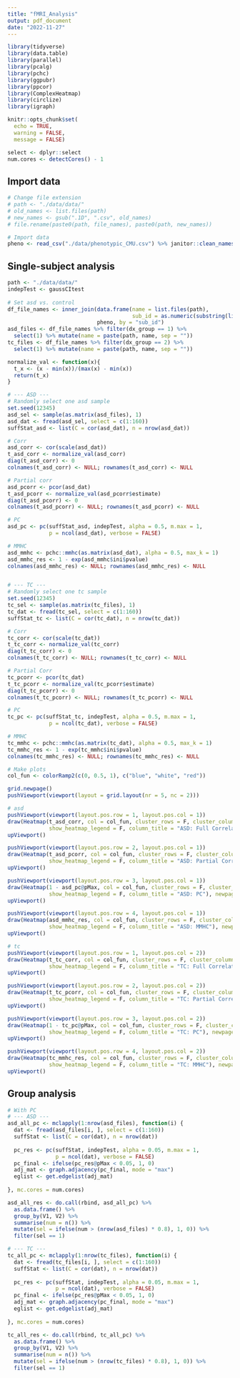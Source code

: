 ```yaml
---
title: "fMRI_Analysis"
output: pdf_document
date: "2022-11-27"
---
```


```r
library(tidyverse)
library(data.table)
library(parallel)
library(pcalg)
library(pchc)
library(ggpubr)
library(ppcor)
library(ComplexHeatmap)
library(circlize)
library(igraph)

knitr::opts_chunk$set(
  echo = TRUE,
  warning = FALSE,
  message = FALSE)

select <- dplyr::select
num.cores <- detectCores() - 1
```


## Import data
```r
# Change file extension
# path <- "./data/data/"
# old_names <- list.files(path)
# new_names <- gsub(".1D", ".csv", old_names)
# file.rename(paste0(path, file_names), paste0(path, new_names))

# Import data
pheno <- read_csv("./data/phenotypic_CMU.csv") %>% janitor::clean_names()
```


## Single-subject analysis
```r
path <- "./data/data/"
indepTest <- gaussCItest
  
# Set asd vs. control
df_file_names <- inner_join(data.frame(name = list.files(path),
                                       sub_id = as.numeric(substring(list.files("./data/data/"), 7, 13))),
                            pheno, by = "sub_id")
asd_files <- df_file_names %>% filter(dx_group == 1) %>% 
  select(1) %>% mutate(name = paste(path, name, sep = ""))
tc_files <- df_file_names %>% filter(dx_group == 2) %>% 
  select(1) %>% mutate(name = paste(path, name, sep = ""))

normalize_val <- function(x){
  t_x <- (x - min(x))/(max(x) - min(x))
  return(t_x)
}

# --- ASD ---
# Randomly select one asd sample
set.seed(12345)
asd_sel <- sample(as.matrix(asd_files), 1)
asd_dat <- fread(asd_sel, select = c(1:160))
suffStat_asd <- list(C = cor(asd_dat), n = nrow(asd_dat))

# Corr
asd_corr <- cor(scale(asd_dat))
t_asd_corr <- normalize_val(asd_corr)
diag(t_asd_corr) <- 0
colnames(t_asd_corr) <- NULL; rownames(t_asd_corr) <- NULL

# Partial corr
asd_pcorr <- pcor(asd_dat)
t_asd_pcorr <- normalize_val(asd_pcorr$estimate)
diag(t_asd_pcorr) <- 0
colnames(t_asd_pcorr) <- NULL; rownames(t_asd_pcorr) <- NULL

# PC
asd_pc <- pc(suffStat_asd, indepTest, alpha = 0.5, m.max = 1,
             p = ncol(asd_dat), verbose = FALSE)

# MMHC
asd_mmhc <- pchc::mmhc(as.matrix(asd_dat), alpha = 0.5, max_k = 1)
asd_mmhc_res <- 1 - exp(asd_mmhc$ini$pvalue)
colnames(asd_mmhc_res) <- NULL; rownames(asd_mmhc_res) <- NULL


# --- TC ---
# Randomly select one tc sample
set.seed(12345)
tc_sel <- sample(as.matrix(tc_files), 1)
tc_dat <- fread(tc_sel, select = c(1:160))
suffStat_tc <- list(C = cor(tc_dat), n = nrow(tc_dat))

# Corr
tc_corr <- cor(scale(tc_dat))
t_tc_corr <- normalize_val(tc_corr)
diag(t_tc_corr) <- 0
colnames(t_tc_corr) <- NULL; rownames(t_tc_corr) <- NULL

# Partial Corr
tc_pcorr <- pcor(tc_dat)
t_tc_pcorr <- normalize_val(tc_pcorr$estimate)
diag(t_tc_pcorr) <- 0
colnames(t_tc_pcorr) <- NULL; rownames(t_tc_pcorr) <- NULL

# PC
tc_pc <- pc(suffStat_tc, indepTest, alpha = 0.5, m.max = 1,
             p = ncol(tc_dat), verbose = FALSE)

# MMHC
tc_mmhc <- pchc::mmhc(as.matrix(tc_dat), alpha = 0.5, max_k = 1)
tc_mmhc_res <- 1 - exp(tc_mmhc$ini$pvalue)
colnames(tc_mmhc_res) <- NULL; rownames(tc_mmhc_res) <- NULL

# Make plots
col_fun <- colorRamp2(c(0, 0.5, 1), c("blue", "white", "red"))

grid.newpage()
pushViewport(viewport(layout = grid.layout(nr = 5, nc = 2)))

# asd
pushViewport(viewport(layout.pos.row = 1, layout.pos.col = 1))
draw(Heatmap(t_asd_corr, col = col_fun, cluster_rows = F, cluster_columns = F,
             show_heatmap_legend = F, column_title = "ASD: Full Correlation"), newpage = F)
upViewport()

pushViewport(viewport(layout.pos.row = 2, layout.pos.col = 1))
draw(Heatmap(t_asd_pcorr, col = col_fun, cluster_rows = F, cluster_columns = F,
             show_heatmap_legend = F, column_title = "ASD: Partial Correlation"), newpage = F)
upViewport()

pushViewport(viewport(layout.pos.row = 3, layout.pos.col = 1))
draw(Heatmap(1 - asd_pc@pMax, col = col_fun, cluster_rows = F, cluster_columns = F,
             show_heatmap_legend = F, column_title = "ASD: PC"), newpage = F)
upViewport()

pushViewport(viewport(layout.pos.row = 4, layout.pos.col = 1))
draw(Heatmap(asd_mmhc_res, col = col_fun, cluster_rows = F, cluster_columns = F,
             show_heatmap_legend = F, column_title = "ASD: MMHC"), newpage = F)
upViewport()

# tc
pushViewport(viewport(layout.pos.row = 1, layout.pos.col = 2))
draw(Heatmap(t_tc_corr, col = col_fun, cluster_rows = F, cluster_columns = F,
             show_heatmap_legend = F, column_title = "TC: Full Correlation"), newpage = F)
upViewport()

pushViewport(viewport(layout.pos.row = 2, layout.pos.col = 2))
draw(Heatmap(t_tc_pcorr, col = col_fun, cluster_rows = F, cluster_columns = F,
             show_heatmap_legend = F, column_title = "TC: Partial Correlation"), newpage = F)
upViewport()

pushViewport(viewport(layout.pos.row = 3, layout.pos.col = 2))
draw(Heatmap(1 - tc_pc@pMax, col = col_fun, cluster_rows = F, cluster_columns = F,
             show_heatmap_legend = F, column_title = "TC: PC"), newpage = F)
upViewport()

pushViewport(viewport(layout.pos.row = 4, layout.pos.col = 2))
draw(Heatmap(tc_mmhc_res, col = col_fun, cluster_rows = F, cluster_columns = F,
             show_heatmap_legend = F, column_title = "TC: MMHC"), newpage = F)
upViewport()
```


## Group analysis
```r
# With PC
# --- ASD ---
asd_all_pc <- mclapply(1:nrow(asd_files), function(i) {
  dat <- fread(asd_files[i, ], select = c(1:160))
  suffStat <- list(C = cor(dat), n = nrow(dat))
  
  pc_res <- pc(suffStat, indepTest, alpha = 0.05, m.max = 1,
               p = ncol(dat), verbose = FALSE)
  pc_final <- ifelse(pc_res@pMax < 0.05, 1, 0)
  adj_mat <- graph.adjacency(pc_final, mode = "max")
  eglist <- get.edgelist(adj_mat)
  
}, mc.cores = num.cores)

asd_all_res <- do.call(rbind, asd_all_pc) %>% 
  as.data.frame() %>% 
  group_by(V1, V2) %>% 
  summarise(num = n()) %>% 
  mutate(sel = ifelse(num > (nrow(asd_files) * 0.8), 1, 0)) %>% 
  filter(sel == 1)

# --- TC ---
tc_all_pc <- mclapply(1:nrow(tc_files), function(i) {
  dat <- fread(tc_files[i, ], select = c(1:160))
  suffStat <- list(C = cor(dat), n = nrow(dat))
  
  pc_res <- pc(suffStat, indepTest, alpha = 0.05, m.max = 1,
               p = ncol(dat), verbose = FALSE)
  pc_final <- ifelse(pc_res@pMax < 0.05, 1, 0)
  adj_mat <- graph.adjacency(pc_final, mode = "max")
  eglist <- get.edgelist(adj_mat)
  
}, mc.cores = num.cores)

tc_all_res <- do.call(rbind, tc_all_pc) %>% 
  as.data.frame() %>% 
  group_by(V1, V2) %>% 
  summarise(num = n()) %>% 
  mutate(sel = ifelse(num > (nrow(tc_files) * 0.8), 1, 0)) %>% 
  filter(sel == 1)



```




